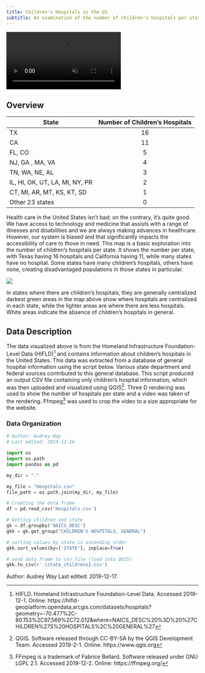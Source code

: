 ```yaml
---
title: Children's Hospitals in the US
subtitle: An examination of the number of children's hospitals per state
---
```


<div class="video-wrapper">
  <video id="way_video" controls preload="true" autoplay loop muted>
    <source src="final_rendering.mp4" type="video/mp4" >
  </video>
</div>

## Overview
<div id="way_table">
| State         | Number of Children's Hospitals  |
|---------------|:---------------------------------:|
| TX       | 16                              |
| CA    | 11                              |
| FL, CO       |  5                              |
| NJ, GA , MA, VA    |  4                             |
| TN, WA, NE, AL   |  3                             |
| IL, HI, OK, UT, LA, MI, NY, PR    |  2                   |
| CT, MI, AR, MT, KS, KT, SD| 1|
| Other 23 states | 0|
</div>

Health care in the United States isn't bad; on the contrary, it's quite good.
We have access to technology and medicine that assists with a range of illnesses and disabilities and we are always making advances in healthcare.
However, our system is biased and that significantly impacts the  accessibility
of care to those in need.
This map is a basic exploration into the number of children's hospitals per state.
It shows the number per state, with Texas having 16 hospitals and California having 11, while many states have no hospital.
Some states have many children's hospitals, others have none, creating disadvantaged populations in those states in particular.


![](childrens_hospitals_heatmap.png)

In states where there are children's hospitals, they are generally centralized darkest green areas in the map above show where hospitals are centralized in
each state, while the lighter areas are where there are less hospitals.
White areas indicate the absence of children's hospitals in general.

## Data Description
The data visualized above is from the Homeland Infrastructure Foundation-Level Data (HIFLD)[^hifld] and contains information about children's hospitals in the United States.
This data was extracted from a database of general hospital information using the script below.
Various state department and federal sources contributed to this general database.
This script produced an output CSV file containing only children's hospital information, which was then uploaded and visualized using QGIS[^qgis].
Three D rendering was used to show the number of hospitals per state and a video was taken of the rendering.
Ffmpeg[^ffmpeg] was used to crop the video to a size appropriate for the website.

### Data Organization
```python
# Author: Audrey Way
# Last edited: 2019-12-16

import os
import os.path
import pandas as pd

my_dir = "."

my_file = "Hospitals.csv"
file_path = os.path.join(my_dir, my_file)

# Creating the data frame
df = pd.read_csv('Hospitals.csv')

# Getting children and state
gk = df.groupby('NAICS_DESC')
gkk = gk.get_group("CHILDREN'S HOSPITALS, GENERAL")

# sorting values by state in ascending order
gkk.sort_values(by=['STATE'], inplace=True)

# send data frame to csv file (load into QGIS)
gkk.to_csv(r'.\state_childrens2.csv')
```


[^ffmpeg]: FFmpeg is a trademark of Fabrice Bellard. Software released under GNU LGPL 2.1. Accessed 2019-12-2. Online: https://ffmpeg.org/
[^qgis]: QGIS. Software released through CC-BY-SA by the QGIS Development Team. Accessed 2019-2-1. Online: https://www.qgis.org
[^hifld]: HIFLD. Homeland Infrastructure Foundation-Level Data. Accessed 2019-12-1. Online: https://hifld-geoplatform.opendata.arcgis.com/datasets/hospitals?geometry=-70.477%2C-80.153%2C97.569%2C72.012&where=NAICS_DESC%20%3D%20%27CHILDREN%27S%20HOSPITALS%2C%20GENERAL%27

<div class="credit-line">
Author: Audrey Way
Last edited: 2019-12-17.
</div>
